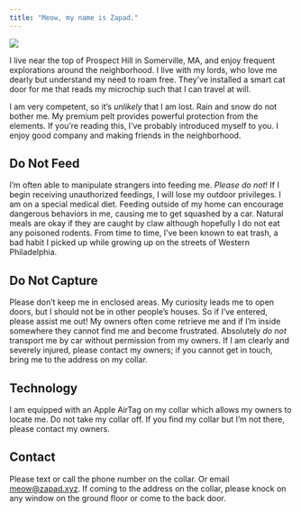 ```yaml
---
title: "Meow, my name is Zapad."
---
```


::: {.column-margin}
![](images/portrait.png)
:::

I live near the top of Prospect Hill in Somerville, MA,
and enjoy frequent explorations around the neighborhood.
I live with my lords,
who love me dearly but understand my need to roam free.
They've installed a smart cat door for me that reads my microchip
such that I can travel at will.

I am very competent, so it's *unlikely* that I am lost.
Rain and snow do not bother me.
My premium pelt provides powerful protection from the elements.
If you're reading this, I've probably introduced myself to you.
I enjoy good company and making friends in the neighborhood.

## Do Not Feed

I'm often able to manipulate strangers into feeding me.
*Please do not*!
If I begin receiving unauthorized feedings,
I will lose my outdoor privileges.
I am on a special medical diet.
Feeding outside of my home can encourage dangerous behaviors in me,
causing me to get squashed by a car.
Natural meals are okay if they are caught by claw
although hopefully I do not eat any poisoned rodents.
From time to time, I've been known to eat trash,
a bad habit I picked up while growing up on the streets of Western Philadelphia.

## Do Not Capture

Please don't keep me in enclosed areas.
My curiosity leads me to open doors, but I should not be in other people's houses.
So if I've entered, please assist me out!
My owners often come retrieve me and if I'm inside somewhere they cannot find me and become frustrated.
Absolutely *do not* transport me by car without permission from my owners.
If I am clearly and severely injured, please contact my owners;
if you cannot get in touch, bring me to the address on my collar.

## Technology

I am equipped with an Apple AirTag on my collar which allows my owners to locate me.
Do not take my collar off.
If you find my collar but I'm not there,
please contact my owners.

## Contact

Please text or call the phone number on the collar.
Or email [meow@zapad.xyz](mailto:meow@zapad.xyz).
If coming to the address on the collar,
please knock on any window on the ground floor or come to the back door.
